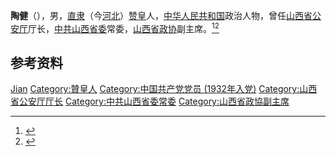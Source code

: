 {{Otheruses|other=名为陶健的其他人物|陶健}}

'''陶健'''（{{bd|1911年||？|}}），男，[[直隶|直隶]]（今[[河北|河北]]）[[赞皇|赞皇]]人，[[中华人民共和国|中华人民共和国]]政治人物，曾任[[山西省公安厅|山西省公安厅]]厅长，[[中共山西省委|中共山西省委]]常委，[[山西省政协|山西省政协]]副主席。<ref>{{Cite book|title=中华人民共和国职官志|author=何虎生, 李耀东, 向常福主编|publisher=中国社会出版社|year=2003|isbn=9787800883934|location=北京|pages=}}</ref><ref>{{cite book|title=中囯人名大辞典·当代人物卷|author=廖盖隆等编|year=1990|publisher=上海辞书出版社|location=上海|page=}}</ref>

== 参考资料 ==
{{reflist}}

{{中国人物小作品}}

{{Authority control}}
{{DEFAULTSORT:Tao陶}}
[[Category:陶姓|Jian]]
[[Category:贊皇人|Category:贊皇人]]
[[Category:中国共产党党员_(1932年入党)|Category:中国共产党党员 (1932年入党)]]
[[Category:山西省公安厅厅长|Category:山西省公安厅厅长]]
[[Category:中共山西省委常委|Category:中共山西省委常委]]
[[Category:山西省政協副主席|Category:山西省政協副主席]]